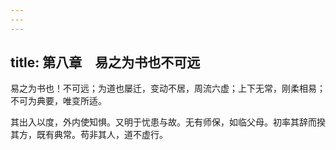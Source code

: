 ```yaml
---
---
---
```

title: 第八章　易之为书也不可远
---




易之为书也！不可远；为道也屡迁，变动不居，周流六虚；上下无常，刚柔相易；不可为典要，唯变所适。

其出入以度，外内使知惧。又明于忧患与故。无有师保，如临父母。初率其辞而揆其方，既有典常。苟非其人，道不虚行。
